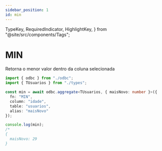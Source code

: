 ```yaml
---
sidebar_position: 1
id: min
---
```


  TypeKey,
  RequiredIndicator,
  HighlightKey,
} from "@site/src/components/Tags";

# MIN

Retorna o menor valor dentro da coluna selecionada

```ts
import { odbc } from "./odbc";
import { TUsuarios } from "./types";

const min = await odbc.aggregate<TUsuarios, { maisNovo: number }>({
  fn: "MIN",
  column: "idade",
  table: "usuarios",
  alias: "maisNovo"
});

console.log(min);
/*
{
  maisNovo: 29
}
```
